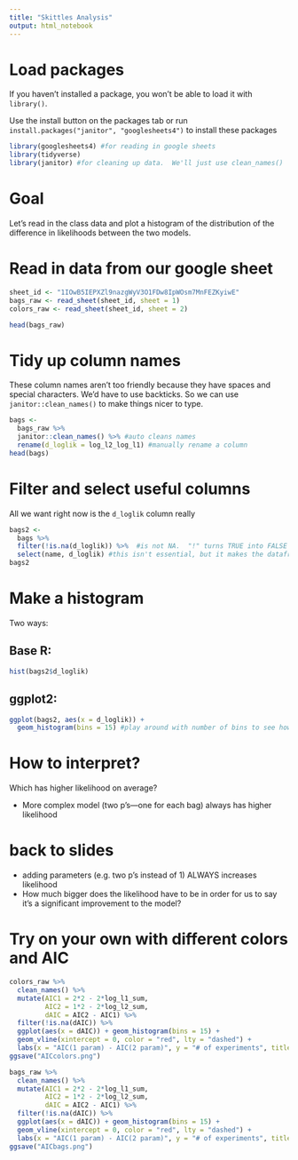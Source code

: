 ```yaml
---
title: "Skittles Analysis"
output: html_notebook
---
```


# Load packages

If you haven't installed a package, you won't be able to load it with `library()`.

Use the install button on the packages tab or run `install.packages("janitor", "googlesheets4")` to install these packages

```r
library(googlesheets4) #for reading in google sheets
library(tidyverse)
library(janitor) #for cleaning up data.  We'll just use clean_names()
```

# Goal

Let's read in the class data and plot a histogram of the distribution of the difference in likelihoods between the two models.

# Read in data from our google sheet

```r
sheet_id <- "1IOwB5IEPXZl9nazgWyV3O1FDw8IpWOsm7MnFEZKyiwE"
bags_raw <- read_sheet(sheet_id, sheet = 1)
colors_raw <- read_sheet(sheet_id, sheet = 2)
```
```r
head(bags_raw)
```

# Tidy up column names

These column names aren't too friendly because they have spaces and special characters. We'd have to use backticks.  So we can use `janitor::clean_names()` to make things nicer to type.

```r
bags <-
  bags_raw %>% 
  janitor::clean_names() %>% #auto cleans names
  rename(d_loglik = log_l2_log_l1) #manually rename a column
head(bags)
```

# Filter and select useful columns

All we want right now is the `d_loglik` column really

```r
bags2 <-
  bags %>%
  filter(!is.na(d_loglik)) %>%  #is not NA.  "!" turns TRUE into FALSE and FALSE into TRUE
  select(name, d_loglik) #this isn't essential, but it makes the dataframe less confusing IMO
bags2
```

# Make a histogram

Two ways:

## Base R:

```r
hist(bags2$d_loglik)
```

## ggplot2:

```r
ggplot(bags2, aes(x = d_loglik)) +
  geom_histogram(bins = 15) #play around with number of bins to see how it changes the histogram
```


# How to interpret?


Which has higher likelihood on average?

- More complex model (two p's---one for each bag) always has higher likelihood

# back to slides

- adding parameters (e.g. two p's instead of 1) ALWAYS increases likelihood
- How much bigger does the likelihood have to be in order for us to say it's a significant improvement to the model?


# Try on your own with different colors and AIC

```r
colors_raw %>% 
  clean_names() %>% 
  mutate(AIC1 = 2*2 - 2*log_l1_sum,
         AIC2 = 1*2 - 2*log_l2_sum,
         dAIC = AIC2 - AIC1) %>% 
  filter(!is.na(dAIC)) %>% 
  ggplot(aes(x = dAIC)) + geom_histogram(bins = 15) +
  geom_vline(xintercept = 0, color = "red", lty = "dashed") +
  labs(x = "AIC(1 param) - AIC(2 param)", y = "# of experiments", title = "Different proportion for green and purple?")
ggsave("AICcolors.png")
```

```r
bags_raw %>% 
  clean_names() %>% 
  mutate(AIC1 = 2*2 - 2*log_l1_sum,
         AIC2 = 1*2 - 2*log_l2_sum,
         dAIC = AIC2 - AIC1) %>% 
  filter(!is.na(dAIC)) %>% 
  ggplot(aes(x = dAIC)) + geom_histogram(bins = 15) +
  geom_vline(xintercept = 0, color = "red", lty = "dashed") +
  labs(x = "AIC(1 param) - AIC(2 param)", y = "# of experiments", title = "Different proportion for two bags?")
ggsave("AICbags.png")
```

